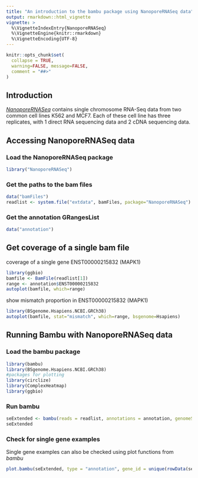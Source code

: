 ```yaml
---
title: "An introduction to the bambu package using NanoporeRNASeq data"
output: rmarkdown::html_vignette
vignette: >
  %\VignetteIndexEntry{NanoporeRNASeq}
  %\VignetteEngine{knitr::rmarkdown}
  %\VignetteEncoding{UTF-8}
---
```




```r
knitr::opts_chunk$set(
  collapse = TRUE,
  warning=FALSE, message=FALSE,
  comment = "##>"
)
```

## Introduction
*[NanoporeRNASeq](https://github.com/GoekeLab/NanoporeRNASeq)* contains single chromosome RNA-Seq data from two common cell lines K562 and MCF7. Each of these cell line has three replicates, with 1 direct RNA sequencing data and 2 cDNA sequencing data. 

## Accessing NanoporeRNASeq data
### Load the NanoporeRNASeq package
```r
library("NanoporeRNASeq")
```

### Get the paths to the bam files
```r
data("bamFiles")
readlist <- system.file("extdata", bamFiles, package="NanoporeRNASeq")
```

### Get the annotation GRangesList
```r
data("annotation")
```

## Get coverage of a single bam file
coverage of a single gene ENST00000215832 (MAPK1)
```r
library(ggbio)
bamfile <- BamFile(readlist[1])
range <- annotation$ENST00000215832
autoplot(bamfile, which=range)
```
show mismatch proportion in ENST00000215832 (MAPK1)
```r
library(BSgenome.Hsapiens.NCBI.GRCh38)
autoplot(bamfile, stat="mismatch", which=range, bsgenome=Hsapiens)
```

## Running Bambu with NanoporeRNASeq data
### Load the bambu package
```r
library(bambu)
library(BSgenome.Hsapiens.NCBI.GRCh38)
#packages for plotting
library(circlize)
library(ComplexHeatmap)
library(ggbio)
```

### Run bambu
```r
seExtended <- bambu(reads = readlist, annotations = annotation, genomeSequence = "BSgenome.Hsapiens.NCBI.GRCh38", extendAnnotations = TRUE, verbose = FALSE, ncore = 1)
seExtended
```

### Check for single gene examples
Single gene examples can also be checked using plot functions from *bambu*
```r
plot.bambu(seExtended, type = "annotation", gene_id = unique(rowData(seExtended)$GENEID)[10])
```
